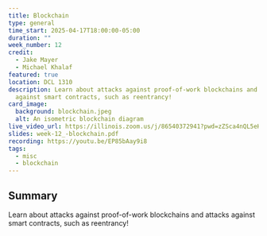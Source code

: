 ```yaml
---
title: Blockchain
type: general
time_start: 2025-04-17T18:00:00-05:00
duration: ""
week_number: 12
credit:
  - Jake Mayer
  - Michael Khalaf
featured: true
location: DCL 1310
description: Learn about attacks against proof-of-work blockchains and attacks
  against smart contracts, such as reentrancy!
card_image:
  background: blockchain.jpeg
  alt: An isometric blockchain diagram
live_video_url: https://illinois.zoom.us/j/86540372941?pwd=zZSca4nQL5eHtervysqF88rbGkbcQM.1
slides: week-12_-blockchain.pdf
recording: https://youtu.be/EP85bAay9i8
tags:
  - misc
  - blockchain
---
```

## Summary
Learn about attacks against proof-of-work blockchains and attacks against smart contracts, such as reentrancy!

